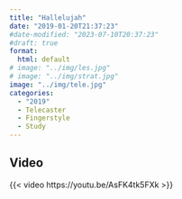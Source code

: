 ```yaml
---
title: "Hallelujah"
date: "2019-01-20T21:37:23"
#date-modified: "2023-07-10T20:37:23"
#draft: true
format: 
  html: default
# image: "../img/les.jpg"
# image: "../img/strat.jpg"
image: "../img/tele.jpg"
categories:
  - "2019"
  - Telecaster
  - Fingerstyle
  - Study
---
```



## Video

{{< video https://youtu.be/AsFK4tk5FXk >}}